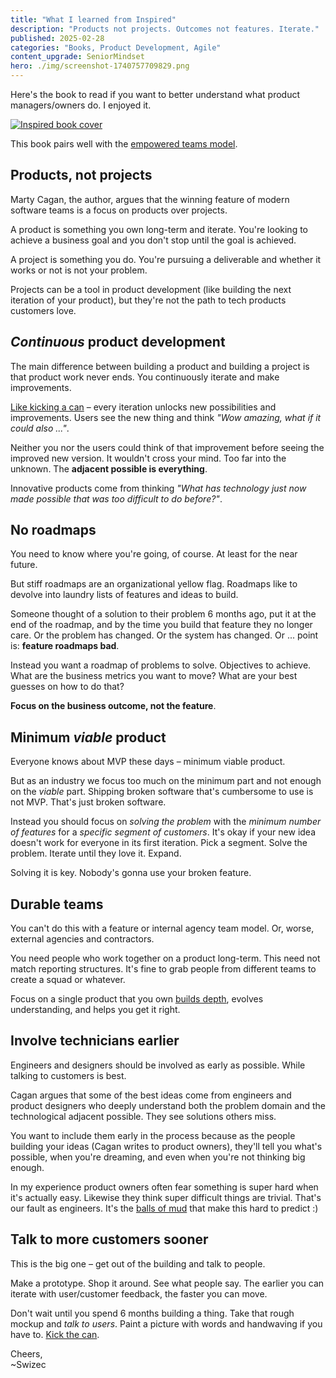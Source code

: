 ```yaml
---
title: "What I learned from Inspired"
description: "Products not projects. Outcomes not features. Iterate."
published: 2025-02-28
categories: "Books, Product Development, Agile"
content_upgrade: SeniorMindset
hero: ./img/screenshot-1740757709829.png
---
```


Here's the book to read if you want to better understand what product managers/owners do. I enjoyed it.

[![Inspired book cover](./img/Inspired-book-cover-h924fc.jpeg)](https://www.svpg.com/books/inspired-how-to-create-tech-products-customers-love-2nd-edition/)

This book pairs well with the [empowered teams model](https://swizec.com/blog/get-us-over-the-water-not-build-us-a-bridge/).

## Products, not projects

Marty Cagan, the author, argues that the winning feature of modern software teams is a focus on products over projects.

A product is something you own long-term and iterate. You're looking to achieve a business goal and you don't stop until the goal is achieved.

A project is something you do. You're pursuing a deliverable and whether it works or not is not your problem.

Projects can be a tool in product development (like building the next iteration of your product), but they're not the path to tech products customers love.

## _Continuous_ product development

The main difference between building a product and building a project is that product work never ends. You continuously iterate and make improvements.

[Like kicking a can](https://swizec.com/blog/writing-software-is-like-kicking-a-can/) – every iteration unlocks new possibilities and improvements. Users see the new thing and think _"Wow amazing, what if it could also ..."_.

Neither you nor the users could think of that improvement before seeing the improved new version. It wouldn't cross your mind. Too far into the unknown. The **adjacent possible is everything**.

Innovative products come from thinking _"What has technology just now made possible that was too difficult to do before?"_.

## No roadmaps

You need to know where you're going, of course. At least for the near future.

But stiff roadmaps are an organizational yellow flag. Roadmaps like to devolve into laundry lists of features and ideas to build.

Someone thought of a solution to their problem 6 months ago, put it at the end of the roadmap, and by the time you build that feature they no longer care. Or the problem has changed. Or the system has changed. Or ... point is: **feature roadmaps bad**.

Instead you want a roadmap of problems to solve. Objectives to achieve. What are the business metrics you want to move? What are your best guesses on how to do that?

**Focus on the business outcome, not the feature**.

## Minimum _viable_ product

Everyone knows about MVP these days – minimum viable product.

But as an industry we focus too much on the minimum part and not enough on the _viable_ part. Shipping broken software that's cumbersome to use is not MVP. That's just broken software.

Instead you should focus on _solving the problem_ with the _minimum number of features_ for a _specific segment of customers_. It's okay if your new idea doesn't work for everyone in its first iteration. Pick a segment. Solve the problem. Iterate until they love it. Expand.

Solving it is key. Nobody's gonna use your broken feature.

## Durable teams

You can't do this with a feature or internal agency team model. Or, worse, external agencies and contractors.

You need people who work together on a product long-term. This need not match reporting structures. It's fine to grab people from different teams to create a squad or whatever.

Focus on a single product that you own [builds depth](https://swizec.com/blog/depth-takes-time/), evolves understanding, and helps you get it right.

## Involve technicians earlier

Engineers and designers should be involved as early as possible. While talking to customers is best.

Cagan argues that some of the best ideas come from engineers and product designers who deeply understand both the problem domain and the technological adjacent possible. They see solutions others miss.

You want to include them early in the process because as the people building your ideas (Cagan writes to product owners), they'll tell you what's possible, when you're dreaming, and even when you're not thinking big enough.

In my experience product owners often fear something is super hard when it's actually easy. Likewise they think super difficult things are trivial. That's our fault as engineers. It's the [balls of mud](https://swizec.com/blog/big-ball-of-mud-the-worlds-most-popular-software-architecture/) that make this hard to predict :)

## Talk to more customers sooner

This is the big one – get out of the building and talk to people.

Make a prototype. Shop it around. See what people say. The earlier you can iterate with user/customer feedback, the faster you can move.

Don't wait until you spend 6 months building a thing. Take that rough mockup and _talk to users_. Paint a picture with words and handwaving if you have to. [Kick the can](https://swizec.com/blog/writing-software-is-like-kicking-a-can/).

Cheers,<br />
\~Swizec
